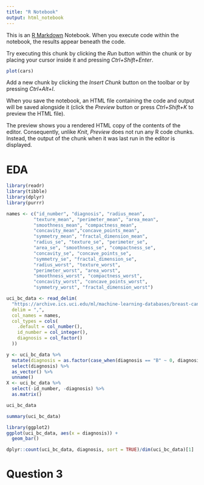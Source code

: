 ```yaml
---
title: "R Notebook"
output: html_notebook
---
```


This is an [R Markdown](http://rmarkdown.rstudio.com) Notebook. When you execute code within the notebook, the results appear beneath the code. 

Try executing this chunk by clicking the *Run* button within the chunk or by placing your cursor inside it and pressing *Ctrl+Shift+Enter*. 

```r
plot(cars)
```

Add a new chunk by clicking the *Insert Chunk* button on the toolbar or by pressing *Ctrl+Alt+I*.

When you save the notebook, an HTML file containing the code and output will be saved alongside it (click the *Preview* button or press *Ctrl+Shift+K* to preview the HTML file).

The preview shows you a rendered HTML copy of the contents of the editor. Consequently, unlike *Knit*, *Preview* does not run any R code chunks. Instead, the output of the chunk when it was last run in the editor is displayed.

# EDA
```r

library(readr)
library(tibble)
library(dplyr)
library(purrr)

names <- c("id_number", "diagnosis", "radius_mean",
          "texture_mean", "perimeter_mean", "area_mean",
          "smoothness_mean", "compactness_mean",
          "concavity_mean","concave_points_mean",
          "symmetry_mean", "fractal_dimension_mean",
          "radius_se", "texture_se", "perimeter_se",
          "area_se", "smoothness_se", "compactness_se",
          "concavity_se", "concave_points_se",
          "symmetry_se", "fractal_dimension_se",
          "radius_worst", "texture_worst",
          "perimeter_worst", "area_worst",
          "smoothness_worst", "compactness_worst",
          "concavity_worst", "concave_points_worst",
          "symmetry_worst", "fractal_dimension_worst")

uci_bc_data <- read_delim(
  "https://archive.ics.uci.edu/ml/machine-learning-databases/breast-cancer-wisconsin/wdbc.data",
  delim = ",",
  col_names = names,
  col_types = cols(
    .default = col_number(),
    id_number = col_integer(),
    diagnosis = col_factor()
  ))

y <- uci_bc_data %>% 
  mutate(diagnosis = as.factor(case_when(diagnosis == "B" ~ 0, diagnosis == "M" ~ 1))) %>%
  select(diagnosis) %>%
  as_vector() %>%
  unname()
X <- uci_bc_data %>% 
  select(-id_number, -diagnosis) %>%
  as.matrix()

```



```r
uci_bc_data
```

```r
summary(uci_bc_data)
```

```r
library(ggplot2)
ggplot(uci_bc_data, aes(x = diagnosis)) +
  geom_bar()
```

```r
dplyr::count(uci_bc_data, diagnosis, sort = TRUE)/dim(uci_bc_data)[1]
```

# Question 3










